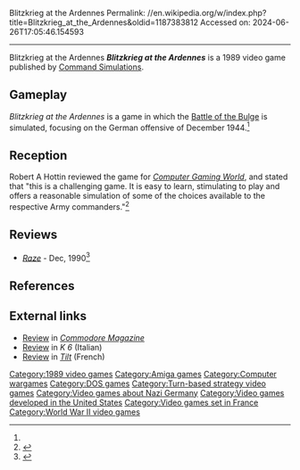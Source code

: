 Blitzkrieg at the Ardennes
Permalink: //en.wikipedia.org/w/index.php?title=Blitzkrieg_at_the_Ardennes&oldid=1187383812
Accessed on: 2024-06-26T17:05:46.154593



------
Blitzkrieg at the Ardennes
{{Short description|1989 video game}}
{{Infobox video game
| collapsible = 
| state = 
| italic title = 
| title = Blitzkrieg at the Ardennes
| image = Blitzkrieg at the Ardennes cover.jpg
| alt = 
| caption = 
| developer = [[Command Simulations]]
| publisher = [[Command Simulations]]
| series = 
| engine = 
| platforms = 
| released = 1989
| genre = 
| modes = 
}}'''''Blitzkrieg at the Ardennes''''' is a 1989 video game published by [[Command Simulations]].

==Gameplay==
''Blitzkrieg at the Ardennes'' is a game in which the [[Battle of the Bulge]] is simulated, focusing on the German offensive of December 1944.<ref name="CGW67"/>

==Reception==
Robert A Hottin reviewed the game for ''[[Computer Gaming World]]'', and stated that "this is a challenging game. It is easy to learn, stimulating to play and offers a reasonable simulation of some of the choices available to the respective Army commanders."<ref name="CGW67">{{cite magazine |last=Hottin |first=Robert A |title=Amiga in the Ardennes: Command Simulations' "Blitzkrieg at the Ardennes" |magazine=Computer Gaming World |date=January 1990 |volume=1 |issue=67 |pages=50, 75}}</ref>

==Reviews==
*''[[Raze (magazine)|Raze]]'' - Dec, 1990<ref>{{Cite web|url=https://archive.org/details/Raze_Magazine_Issue_002/page/90/mode/2up|title = Raze Magazine Issue 002}}</ref>

==References==
{{reflist}}

==External links==
*[https://archive.org/details/18-commodore-magazine/page/n45/mode/2up Review] in ''[[Commodore Magazine]]''
*[https://archive.org/details/k-kappa-rivista-6/page/n63/mode/2up Review] in ''K 6'' (Italian)
*[https://archive.org/details/Tilt088/page/n63/mode/2up Review] in ''[[Tilt (French magazine)|Tilt]]'' (French)

{{CDS Micro Systems series}}

[[Category:1989 video games]]
[[Category:Amiga games]]
[[Category:Computer wargames]]
[[Category:DOS games]]
[[Category:Turn-based strategy video games]]
[[Category:Video games about Nazi Germany]]
[[Category:Video games developed in the United States]]
[[Category:Video games set in France]]
[[Category:World War II video games]]